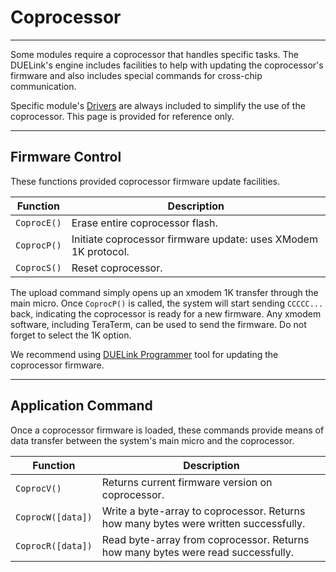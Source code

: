
# Coprocessor

---

Some modules require a coprocessor that handles specific tasks. The DUELink's engine includes facilities to help with updating the coprocessor's firmware and also includes special commands for cross-chip communication.

Specific module's [Drivers](./drivers) are always included to simplify the use of the coprocessor. This page is provided for reference only.

---

## Firmware Control

These functions provided coprocessor firmware update facilities.

Function | Description
--- | ---
`CoprocE()` | Erase entire coprocessor flash.
`CoprocP()` | Initiate coprocessor firmware update: uses XModem 1K protocol.
`CoprocS()` | Reset coprocessor.

The upload command simply opens up an xmodem 1K transfer through the main micro. Once `CoprocP()` is called, the system will start sending `CCCCC...` back, indicating the coprocessor is ready for a new firmware. Any xmodem software, including TeraTerm, can be used to send the firmware. Do not forget to select the 1K option.

We recommend using [DUELink Programmer](../programmer) tool for updating the coprocessor firmware.

---

## Application Command

Once a coprocessor firmware is loaded, these commands provide means of data transfer between the system's main micro and the coprocessor.

Function | Description
--- | ---
`CoprocV()`       | Returns current firmware version on coprocessor.
`CoprocW([data])` | Write a byte-array to coprocessor. Returns how many bytes were written successfully.
`CoprocR([data])` | Read byte-array from coprocessor. Returns how many bytes were read successfully.
